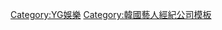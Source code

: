 {{Navbox
|name = YG娛樂
|title = [[YG娛樂]]
|listclass = hlist
|titlestyle = background-color:#AAAAAA
|groupstyle = background-color:#AAAAAA
|belowstyle = background-color:#DDDDDD
|group1 = 領導階層
|list1 =
*黃寶京（[[执行董事]]）
*[[梁玄錫]]（創辦人）
|group2 = 藝人
|list2 = {{Navbox subgroup
 |groupstyle = background:#DDDDDD
 |group1 = 個人歌手
 |list1 =
*[[殷志源]]
*[[太陽 (歌手)|太陽]]
*[[姜大聲|大聲]]
*[[G-Dragon]]
*[[T.O.P]]
*[[姜昇潤]]
*[[金知元 (饒舌者)|Bobby]]
*[[宋旻浩|Mino]]
*[[Jennie (韓國歌手)|Jennie]]
*[[金秦禹|Jinu]]
*[[方藝潭]]
*[[李秀賢]]
*[[Rosé (韓裔紐西蘭歌手)|Rosé]]
*[[Lisa (歌手)|Lisa]]
 |group2 = [[JinuSean|JINUSEAN]]
 |list2 =
*{{le|Jinu|Jinu}}
*Sean
 |group3 = [[BIGBANG]]
 |list3 =
*[[G-Dragon]]
*[[T.O.P]]
*[[太陽 (歌手)|太陽]]
*[[姜大聲|大聲]]
 |group4 = [[樂童音樂家]]
 |list4 =
*[[李燦赫]]
*[[李秀賢]]
 |group5 = [[WINNER]]
 |list5 =
*[[姜昇潤|Yoon]]
*[[金秦禹|Jinu]]
*[[李昇勳|Hoony]]
*[[宋旻浩|Mino]]
 |group6 = [[iKON]]
 |list6 =
*[[金振煥|Jay]]
*[[宋允亨|Song]]
*[[金知元 (饒舌者)|Bobby]]
*[[金東赫|DK]]
*[[具俊會|Ju-ne]]
*[[鄭粲右|Chan]]
 |group7 = [[水晶男孩]]
 |list7 =
*[[殷志源]]
*[[李宰鎮]]
*[[金在德]]
*[[張水院]]
 |group8 = [[BLACKPINK]]
 |list8 =
*[[Jisoo (歌手)|Jisoo]]
*[[Jennie (韓國歌手)|Jennie]]
*[[Rosé (韓裔紐西蘭歌手)|Rosé]]
*[[Lisa (歌手)|Lisa]]
 |group9 = [[Treasure (組合)|TREASURE]]
 |list9 = 
*[[崔玹碩]]
*志焄
*Yoshi
*俊奎
*Mashiho
*尹材赫
*Asahi
*[[方藝潭]]
*道榮
*[[渡邊溫斗|Haruto]]
*朴炡禹
*[[蘇庭煥]]
 |group10 = 企劃組合
 |list10 = 
* [[GD&TOP]]
* [[GD X TAEYANG]]
* [[MOBB]]
}}
|group3= 演員
|list3=
*[[金喜愛]]
*[[車勝元]]
*[[崔志宇]]
*[[張鉉誠]]
*[[劉寅娜]]
*[[鄭惠英]]
*[[姜棟元]]
*[[俞承豪]]
*[[金秀賢 (女演員)|金秀賢]]
*[[李聖經]]
*[[張基龍]]
*[[李洙赫]]
*[[景收真]]
*[[姜昇潤]]
*[[Jisoo (歌手)|Jisoo]]
*[[韓昇延]]
*[[孫娜恩]]
*[[權玄彬]]
*[[陳慶 (演員)|陳慶]]
*[[徐正妍]]
*{{link-ko|沈英恩|심영은}}
*[[葛瀟轅]]
*[[朴昭怡]]
*[[鄭允錫]]
*[[李浩貞]]
*{{le|姜熙 (演員)|Kang Hui (actor)|姜熙}}
*[[李龍宇]]
*[[朱宇宰]]
*王一钧
*權韓率
*朴秀妍
*[[李宙明]]
*朴亨燮
*李宇濟
*李基澤
*[[朴泰仁]]
*南圭熙
|group4 = 子公司
|list4 = {{Navbox subgroup
 |groupstyle = background:#DDDDDD
 |group1 = The Black Label
 |list1 = 
*[[Zion.T]]
*{{link-en|Okasian|Okasian}}
*[[Somi]]
*{{le|R.Tee|R.Tee}}
 |group2 = YGX
 |list2 =
*[[權玄彬|Viini]]
*[[韓昇延]]
 |group3 = {{le|YG Plus|YG Plus}}
 |list3 = {{Navbox subgroup
 |groupstyle = background:#DDDDDD
 |group1 = YG Sports
 |list1 =
*[[孫世恩]]
*{{link-ko|金孝周|김효주}}
 |group2 = 其它子公司
 |list2 =
*[[YG K Plus]]
*Moonshot
*Nona9on
*YG Studioplex
}}}}
|group5 = 唱片製作人
|list5 = 
*[[泰迪·朴]]
*{{le|Choice37|Choice37}}
*{{le|Future Bounce|Future Bounce}}
|group6 = 電視節目
|list6 = 
* [[花樣旅行]]
* [[MIXNINE]]
* [[善良地活吧]]
* [[YG戰略資料室]]
|below = 
}}<noinclude>
[[Category:YG娛樂]]
[[Category:韓國藝人經紀公司模板]]</noinclude>